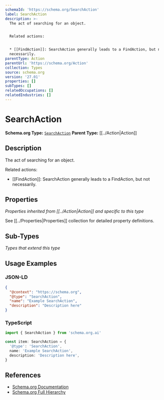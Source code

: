 ```yaml
---
schemaId: 'https://schema.org/SearchAction'
label: SearchAction
description: >-
  The act of searching for an object.


  Related actions:


  * [[FindAction]]: SearchAction generally leads to a FindAction, but not
  necessarily.
parentType: Action
parentUrl: 'https://schema.org/Action'
collection: Types
source: schema.org
version: '27.01'
properties: []
subTypes: []
relatedOccupations: []
relatedIndustries: []
---
```

# SearchAction

**Schema.org Type:** [`SearchAction`](https://schema.org/SearchAction)
**Parent Type:** [[../Action|Action]]

## Description

The act of searching for an object.

Related actions:

* [[FindAction]]: SearchAction generally leads to a FindAction, but not necessarily.

## Properties

*Properties inherited from [[../Action|Action]] and specific to this type*

See [[../Properties|Properties]] collection for detailed property definitions.

## Sub-Types

*Types that extend this type*

## Usage Examples

### JSON-LD

```json
{
  "@context": "https://schema.org",
  "@type": "SearchAction",
  "name": "Example SearchAction",
  "description": "Description here"
}
```

### TypeScript

```typescript
import { SearchAction } from 'schema.org.ai'

const item: SearchAction = {
  '@type': 'SearchAction',
  name: 'Example SearchAction',
  description: 'Description here',
}
```

## References

- [Schema.org Documentation](https://schema.org/SearchAction)
- [Schema.org Full Hierarchy](https://schema.org/docs/full.html)
